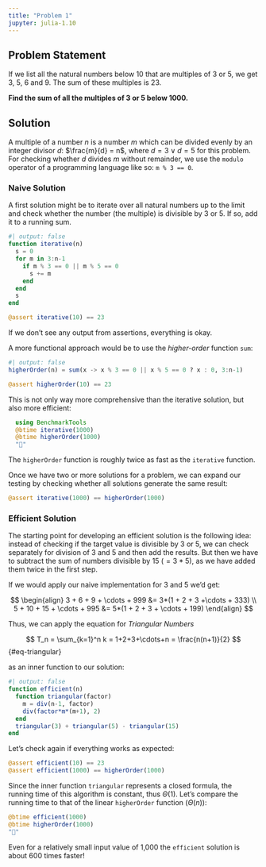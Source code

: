 ```yaml
---
title: "Problem 1"
jupyter: julia-1.10
---
```


## Problem Statement

If we list all the natural numbers below 10 that are multiples of 3 or 5, we get 3, 5, 6 and 9. The sum of these multiples is 23.

**Find the sum of all the multiples of 3 or 5 below 1000.**

## Solution

A multiple of a number $n$ is a number $m$ which can be divided evenly by an integer
divisor $d$: $\frac{m}{d} = n$, where $d = 3 \lor d = 5$ for this problem.
For checking whether $d$ divides $m$ without remainder, we use the `modulo` operator
of a programming language like so: `m % 3 == 0`.

### Naive Solution

A first solution might be to iterate over all natural numbers up to the limit and check
whether the number (the multiple) is divisible by 3 or 5.
If so, add it to a running sum.

```julia
#| output: false
function iterative(n)
  s = 0
  for m in 3:n-1
    if m % 3 == 0 || m % 5 == 0
      s += m
    end
  end
  s
end
```

```julia
@assert iterative(10) == 23
```

If we don't see any output from assertions, everything is okay.

A more functional approach would be to use the *higher-order* function `sum`:

```julia
#| output: false
higherOrder(n) = sum(x -> x % 3 == 0 || x % 5 == 0 ? x : 0, 3:n-1)
```

```julia
@assert higherOrder(10) == 23
```

This is not only way more comprehensive than the iterative solution, but also more efficient:

```julia
  using BenchmarkTools
  @btime iterative(1000)
  @btime higherOrder(1000)
  "🏁"
```

The `higherOrder` function is roughly twice as fast as the `iterative` function.

Once we have two or more solutions for a problem, we can expand our testing by
checking whether all solutions generate the same result:

```julia
@assert iterative(1000) == higherOrder(1000)
```

### Efficient Solution

The starting point for developing an efficient solution is the following idea:
instead of checking if the target value is divisible by 3 or 5, we can check separately
for division of 3 and 5 and then add the results.
But then we have to subtract the sum of numbers divisible by 15 $(= 3 * 5)$,
as we have added them twice in the first step.

If we would apply our naive implementation for 3 and 5 we'd get:

$$
\begin{align}
3 + 6 + 9 + \cdots + 999 &= 3*(1 + 2 + 3 +\cdots + 333) \\
5 + 10 + 15 + \cdots + 995 &= 5*(1 + 2 + 3 + \cdots + 199)
\end{align}
$$

Thus, we can apply the equation for *Triangular Numbers*

$$
T_n = \sum_{k=1}^n k = 1+2+3+\cdots+n = \frac{n(n+1)}{2}
$$ {#eq-triangular}

as an inner function to our solution:

```julia
#| output: false
function efficient(n)
  function triangular(factor)
    m = div(n-1, factor)
    div(factor*m*(m+1), 2)
  end
  triangular(3) + triangular(5) - triangular(15)
end
```

Let's check again if everything works as expected:

```julia
@assert efficient(10) == 23
@assert efficient(1000) == higherOrder(1000)
```

Since the inner function `triangular` represents a closed formula, the running time
of this algorithm is constant, thus $\Theta(1)$.
Let's compare the running time to that of the linear `higherOrder` function ($\Theta(n)$):

```julia
@btime efficient(1000)
@btime higherOrder(1000)
"🏁"
```

Even for a relatively small input value of 1,000 the `efficient` solution is about
600 times faster!